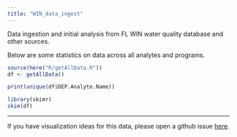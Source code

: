 ```yaml
---
title: "WIN_data_ingest"
---
```


Data ingestion and initial analysis from FL WIN water quality database and  other sources.

Below are some statistics on data across all analytes and programs.

```R
source(here("R/getAllData.R"))
df <- getAllData()
```

```R
print(unique(df$DEP.Analyte.Name))
```

```R
library(skimr)
skim(df)
```

------------------------------------------------------------------

If you have visualization ideas for this data, please open a github issue [here](https://github.com/USF-IMARS/WIN_data_ingest/issues).